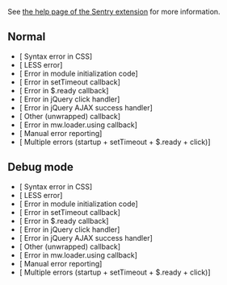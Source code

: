 See [https://www.mediawiki.org/wiki/Extension:Sentry the help page of the Sentry extension] for more information.

== Normal ==
* [{{fullurl:{{FULLPAGENAME}}|buggy=css}} Syntax error in CSS]
* [{{fullurl:{{FULLPAGENAME}}|buggy=less}} LESS error]
* [{{fullurl:{{FULLPAGENAME}}|buggy=startup}} Error in module initialization code]
* [{{fullurl:{{FULLPAGENAME}}|buggy=setTimeout}} Error in setTimeout callback]
* [{{fullurl:{{FULLPAGENAME}}|buggy=onready}} Error in $.ready callback]
* [{{fullurl:{{FULLPAGENAME}}|buggy=click}} Error in jQuery click handler]
* [{{fullurl:{{FULLPAGENAME}}|buggy=ajax}} Error in jQuery AJAX success handler]
* [{{fullurl:{{FULLPAGENAME}}|buggy=misc-cb}} Other (unwrapped) callback]
* [{{fullurl:{{FULLPAGENAME}}|buggy=mwload}} Error in mw.loader.using callback]
* [{{fullurl:{{FULLPAGENAME}}|buggy=logError}} Manual error reporting]
* [{{fullurl:{{FULLPAGENAME}}|buggy&#91;0&#93;=startup&buggy&#91;1&#93;=setTimeout&buggy&#91;2&#93;=onready&buggy&#91;3&#93;=click}} Multiple errors (startup + setTimeout + $.ready + click)]

== Debug mode ==
* [{{fullurl:{{FULLPAGENAME}}|debug=1&buggy=css}} Syntax error in CSS]
* [{{fullurl:{{FULLPAGENAME}}|debug=1&buggy=less}} LESS error]
* [{{fullurl:{{FULLPAGENAME}}|debug=1&buggy=startup}} Error in module initialization code]
* [{{fullurl:{{FULLPAGENAME}}|debug=1&buggy=setTimeout}} Error in setTimeout callback]
* [{{fullurl:{{FULLPAGENAME}}|debug=1&buggy=onready}} Error in $.ready callback]
* [{{fullurl:{{FULLPAGENAME}}|debug=1&buggy=click}} Error in jQuery click handler]
* [{{fullurl:{{FULLPAGENAME}}|debug=1&buggy=ajax}} Error in jQuery AJAX success handler]
* [{{fullurl:{{FULLPAGENAME}}|debug=1&buggy=misc-cb}} Other (unwrapped) callback]
* [{{fullurl:{{FULLPAGENAME}}|debug=1&buggy=mwload}} Error in mw.loader.using callback]
* [{{fullurl:{{FULLPAGENAME}}|debug=1&buggy=logError}} Manual error reporting]
* [{{fullurl:{{FULLPAGENAME}}|<nowiki>debug=1&buggy&#91;0&#93;=startup&buggy&#91;1&#93;=setTimeout&buggy&#91;2&#93;=onready&buggy&#91;3&#93;=click</nowiki>}} Multiple errors (startup + setTimeout + $.ready + click)]
